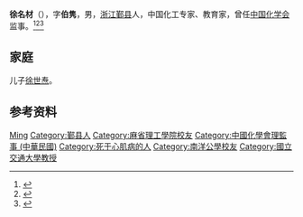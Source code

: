 '''徐名材'''（{{bd|1889年||1951年|}}），字'''伯隽'''，男，[[浙江|浙江]][[鄞县|鄞县]]人，中国化工专家、教育家，曾任[[中国化学会|中国化学会]]监事。<ref>{{Cite book|title=民国人物大辞典|author=徐友春主编; 蔡鸿源, 周兴培副主编|publisher=河北人民出版社|year=1991|isbn=|location=石家庄|pages=}}</ref><ref>{{Cite book|title=中国抗日战争大辞典|author=刘建业主编; 李良志, 陈之中副主编|publisher=北京燕山出版社|year=1997|isbn=|location=北京|pages=}}</ref><ref>{{Cite book|title=浙江民国人物大辞典|author=林吕建主编|publisher=浙江大学出版社|year=2013|isbn=|location=杭州|pages=820}}</ref>

== 家庭 ==
儿子[[徐世焘|徐世焘]]。

== 参考资料 ==
{{reflist}}

{{Navboxes 
| title  = 徐名材在[[中国化学会|中国化学会]]的职务
| list1  =
{{中国化学会第十一届理事会}}
{{中国化学会第十二届理事会}}
{{中国化学会第十三届理事会}}
}}

{{Authority control}}
{{DEFAULTSORT:Xu徐}}
[[Category:徐姓|Ming]]
[[Category:鄞县人|Category:鄞县人]]
[[Category:麻省理工學院校友|Category:麻省理工學院校友]]
[[Category:中國化學會理監事_(中華民國)|Category:中國化學會理監事 (中華民國)]]
[[Category:死于心肌病的人|Category:死于心肌病的人]]
[[Category:南洋公學校友|Category:南洋公學校友]]
[[Category:國立交通大學教授|Category:國立交通大學教授]]


{{中国人物小作品}}